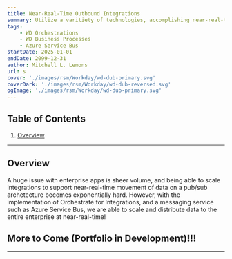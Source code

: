 ```yaml
---
title: Near-Real-Time Outbound Integrations
summary: Utilize a varitiety of technologies, accomplishing near-real-time outbound integrations at enterprise scale.
tags:
    - WD Orchestrations
    - WD Business Processes
    - Azure Service Bus
startDate: 2025-01-01
endDate: 2099-12-31
author: Mitchell L. Lemons
url: s
cover: './images/rsm/Workday/wd-dub-primary.svg'
coverDark: './images/rsm/Workday/wd-dub-reversed.svg'
ogImage: './images/rsm/Workday/wd-dub-primary.svg'
---
```


## Table of Contents
1. [Overview](#overview)

---


## Overview
A huge issue with enterprise apps is sheer volume, and being able to scale integrations to support near-real-time movement of data on a pub/sub archetecture becomes exponentially hard. 
However, with the implementation of Orchestrate for Integrations, and a messaging service such as Azure Service Bus, we are able to scale and distribute data to the entire enterprise at near-real-time!

## More to Come (Portfolio in Development)!!!

---